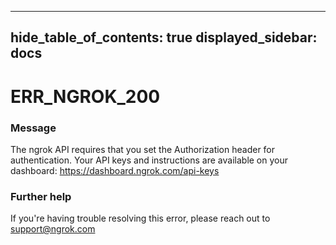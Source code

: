 

---
hide_table_of_contents: true
displayed_sidebar: docs
---


# ERR_NGROK_200

### Message
The ngrok API requires that you set the Authorization header for authentication. Your API keys and instructions are available on your dashboard: https://dashboard.ngrok.com/api-keys

<ErrorDetails error="err_ngrok_200" />



### Further help
If you're having trouble resolving this error, please reach out to [support@ngrok.com](mailto:support@ngrok.com?subject=Help%20with%20ERR_NGROK_200)

